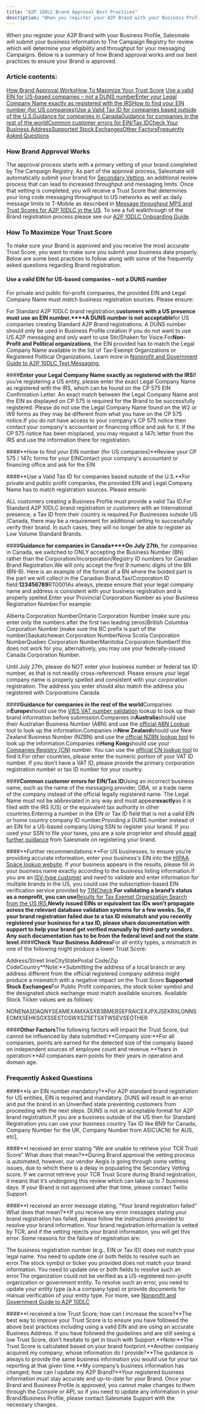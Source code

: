 ```yaml
---
title: "A2P 10DLC Brand Approval Best Practices"
description: "When you register your A2P Brand with your Business Profile, Salesmate will submit your business information to The Campaign Registry for review which..."
---
```


When you register your A2P Brand with your Business Profile, Salesmate will submit your business information to The Campaign Registry for review which will determine your eligibility and throughput for your messaging Campaigns. Below is a summary of how Brand approval works and our best practices to ensure your Brand is approved.

### Article contents:

[How Brand Approval Works](https://support.salesmate.io/hc/en-us/articles/22630212131865-A2P-10DLC-Brand-Approval-Best-Practices#h_01H9JAXTXXME9EKTMXYFBF8W37)[How To Maximize Your Trust Score](https://support.salesmate.io/hc/en-us/articles/22630212131865-A2P-10DLC-Brand-Approval-Best-Practices#h_01H9JAYAQZFW765HNRG8KV3YK6)
[Use a valid EIN for US-based companies – not a DUNS number](https://support.salesmate.io/hc/en-us/articles/22630212131865-A2P-10DLC-Brand-Approval-Best-Practices#h_01H9JAYJR3HG5WDJ5832XJN6QR)[Enter your Legal Company Name exactly as registered with the IRS](https://support.salesmate.io/hc/en-us/articles/22630212131865-A2P-10DLC-Brand-Approval-Best-Practices#h_01H9JAYZSMSQDPZCQW0FBHFQB4)[How to find your EIN number (for US companies)](https://support.salesmate.io/hc/en-us/articles/22630212131865-A2P-10DLC-Brand-Approval-Best-Practices#h_01H9JAZ90G78NR3RP9YB0NS1M4)[Use a Valid Tax ID for companies based outside of the U.S.](https://support.salesmate.io/hc/en-us/articles/22630212131865-A2P-10DLC-Brand-Approval-Best-Practices#h_01H9JAZMZN4V4F6S06TP83BGRZ)[Guidance for companies in Canada](https://support.salesmate.io/hc/en-us/articles/22630212131865-A2P-10DLC-Brand-Approval-Best-Practices#h_01H9JB01CERX98Y1J34TC38VV3)[Guidance for companies in the rest of the world](https://support.salesmate.io/hc/en-us/articles/22630212131865-A2P-10DLC-Brand-Approval-Best-Practices#h_01H9JB0A9GPE492RR361XTE7E6)[Common customer errors for EIN/Tax ID](https://support.salesmate.io/hc/en-us/articles/22630212131865-A2P-10DLC-Brand-Approval-Best-Practices#h_01H9JB0JY37SY04NVQ4JN5YTAE)[Check Your Business Address](https://support.salesmate.io/hc/en-us/articles/22630212131865-A2P-10DLC-Brand-Approval-Best-Practices#h_01H9JB109B10PSM4SMQBQSVQ77)[Supported Stock Exchanges](https://support.salesmate.io/hc/en-us/articles/22630212131865-A2P-10DLC-Brand-Approval-Best-Practices#h_01H9JB1YW68AVR03FH2JEHYJSJ)[Other Factors](https://support.salesmate.io/hc/en-us/articles/22630212131865-A2P-10DLC-Brand-Approval-Best-Practices#h_01H9JB2C8JEGN6679JEF8134CC)[Frequently Asked Questions](https://support.salesmate.io/hc/en-us/articles/22630212131865-A2P-10DLC-Brand-Approval-Best-Practices#h_01H9JB2NM9900CMGV9BZK7GHD4)

### How Brand Approval Works

The approval process starts with a primary vetting of your brand completed by The Campaign Registry. As part of the approval process, Salesmate will automatically submit your brand for [Secondary Vetting](https://support.twilio.com/hc/en-us/articles/4403988619163-What-is-Secondary-Vetting-for-A2P-10DLC-), an additional review process that can lead to increased throughput and messaging limits. Once that vetting is completed, you will receive a Trust Score that determines your long code messaging throughput to US networks as well as daily message limits to T-Mobile as described in [Message throughput MPS and Trust Scores for A2P 10DLC in the US](https://support.salesmate.io/knowledge/articles/22586169596441/en-us?brand_id=1467849). To see a full walkthrough of the Brand registration process please see our [A2P 10DLC Onboarding Guide](https://www.twilio.com/docs/sms/a2p-10dlc/onboarding#2-register-your-us-a2p-brand).

### How To Maximize Your Trust Score

To make sure your Brand is approved and you receive the most accurate Trust Score, you want to make sure you submit your business data properly. Below are some best practices to follow along with some of the frequently asked questions regarding Brand registration.

#### Use a valid EIN for US-based companies – not a DUNS number
For private and public for-profit companies, the provided EIN and Legal Company Name must match business registration sources. Please ensure:

For Standard A2P 10DLC brand registration,**customers with a US presence must use an EIN number.****A DUNS number is not acceptable**for US companies creating Standard A2P Brand registrations. A DUNS number should only be used in Business Profile creation if you do not want to use US A2P messaging and only want to use Stir/Shaken for Voice.For**Non-Profit and Political organizations**, the EIN provided has to match the Legal Company Name available in the list of Tax-Exempt Organizations or Registered Political Organizations. Learn more in [Nonprofit and Government Guide to A2P 10DLC Text Messaging.](https://support.twilio.com/hc/en-us/articles/4405850570267-Nonprofit-and-Government-Guide-to-A2P-10DLC-Text-Messaging)

####**Enter your Legal Company Name exactly as registered with the IRS**If you’re registering a US entity, please enter the exact Legal Company Name as registered with the IRS, which can be found on the CP 575 EIN Confirmation Letter. An exact match between the Legal Company Name and the EIN as displayed on CP 575 is required for the Brand to be successfully registered. Please do not use the Legal Company Name found on the W2 or W9 forms as they may be different from what you have on the CP 575 notice.If you do not have access to your company's CP 575 notice then contact your company's accountant or financing office and ask for it. If the CP 575 notice has been misplaced, you may request a 147c letter from the IRS and use the information there for registration.

####**How to find your EIN number (for US companies)**Review your CP 575 / 147c forms for your EINContact your company's accountant or financing office and ask for the EIN

####**Use a Valid Tax ID for companies based outside of the U.S.**For private and public profit companies, the provided EIN and Legal Company Name has to match registration sources. Please ensure:

ALL customers creating a Business Profile must provide a valid Tax ID.For Standard A2P 10DLC brand registration or customers with an International presence, a Tax ID from their country is required.For Businesses outside US /Canada, there may be a requirement for additional vetting to successfully verify their brand.
In such cases, they will no longer be able to register as Low Volume Standard Brands.

####**Guidance for companies in Canada****On July 27th**, for companies in Canada, we switched to ONLY accepting the Business Number (BN) rather than the Corporation/Incorporation/Registry ID numbers for Canadian Brand Registration.We will only accept the first 9 numeric digits of the BN (BN-9). Here is an example of the format of a BN where the bolded part is the part we will collect in the Canadian Brand.Tax/Corporation ID field:**123456789**RT0001As always, please ensure that your legal company name and address is consistent with your business registration and is properly spelled.Enter your Provincial Corporation Number as your Business Registration Number.For example:

Alberta Corporation NumberOntario Corporation Number (make sure you enter only the numbers after the first two leading zeros)British Columbia Corporation Number (make sure the BC prefix is part of the number)Saskatchewan Corporation NumberNova Scotia Corporation NumberQuebec Corporation NumberManitoba Corporation NumberIf this does not work for you, alternatively, you may use your federally-issued Canada Corporation Number.

Until July 27th, please do NOT enter your business number or federal tax ID number, as that is not readily cross-referenced. Please ensure your legal company name is properly spelled and consistent with your corporation registration. The address you enter should also match the address you registered with Corporations Canada.

####**Guidance for companies in the rest of the world**Companies in**Europe**should use the [VIES VAT number validation](https://ec.europa.eu/taxation_customs/vies/#/vat-validation) lookup to look up their brand information before submission.Companies in**Australia**should use their Australian Business Number (ABN) and use the [official ABN Lookup](https://abr.business.gov.au/) tool to look up the information.Companies in**New Zealand**should use New Zealand Business Number (NZBN) and use the [official NZBN lookup tool](https://www.nzbn.govt.nz/) to look up the information.Companies in**Hong Kong**should use your [Companies Registry (CN)](https://www.cr.gov.hk/en/home/index.htm) number. You can use the [official CN lookup tool](https://www.cr.gov.hk/en/services/obtain-company-info.htm) to find it.For other countries, please enter the numeric portion of your VAT ID number. If you don't have a VAT ID, please provide the primary corporation registration number or tax ID number for your country.

####**Common customer errors for EIN/Tax ID**Using an incorrect business name, such as the name of the messaging provider, DBA, or a trade name of the company instead of the official legally registered name. The Legal Name must not be abbreviated in any way and must appear**exactly**as it is filed with the IRS (US) or the equivalent tax authority in other countries.Entering a number in the EIN or Tax ID field that is not a valid EIN or home country company ID number.Providing a DUNS number instead of an EIN for a US-based company.Using SSN to register your brand. If you used your SSN to file your taxes, you are a sole proprietor and should [await further guidance](https://www.twilio.com/blog/new-requirements-for-a2p-10dlc-registrations) from Salesmate on registering your brand.

####**Further recommendations:**For US businesses, to ensure you’re providing accurate information, enter your business's EIN into the [HIPAA Space lookup website](https://www.hipaaspace.com/). If your business appears in the results, please fill in your business name exactly according to the business listing information.If you are an [ISV-type customer](https://support.twilio.com/hc/en-us/articles/4402930862747-Am-I-a-direct-customer-or-an-ISV-) and need to validate and enter information for multiple brands in the US, you could use the subscription-based EIN verification service provided by [TINCheck](https://www.tincheck.com/).**For validating a brand’s status as a nonprofit, you can use**[Results for Tax Exempt Organization Search from the US IRS.](https://www.irs.gov/404)**Newly issued EINs or equivalent tax IDs won’t propagate across the relevant database validation systems for a few weeks. So, if your brand registration failed due to a tax ID mismatch and you recently registered your business for a tax ID, please share documentation with support to help your brand get verified manually by third-party vendors. Any such documentation has to be from the federal level and not the state level.**####**Check Your Business Address**For all entity types, a mismatch in one of the following might produce a lower Trust Score:

Address/Street lineCityStatePostal Code/Zip CodeCountry**Note:**Submitting the address of a local branch or any address different from the official registered company address might produce a mismatch with a negative impact on the Trust Score.**Supported Stock Exchanges**For Public Profit companies, the stock ticker symbol and the designated stock exchange must match available sources. Available Stock Ticker values are as follows:

NONENASDAQNYSEAMEXAMXASXB3BMEBSEFRAICEXJPXJSEKRXLONNSEOMXSEHKSGXSSESTOSWXSZSETSXTWSEVSEOTHER

####**Other Factors**The following factors will impact the Trust Score, but cannot be influenced by data submitted:**Company size:**For all companies, points are earned for the detected size of the company based on independent sources of employee count and revenue.**Years in operation:**All companies earn points for their years in operation and domain age.

### Frequently Asked Questions

####**Is an EIN number mandatory?**For A2P standard brand registration for US entities, EIN is required and mandatory. DUNS will result in an error and put the brand in an Unverified state preventing customers from proceeding with the next steps. DUNS is not an acceptable format for A2P brand registration.If you are a business outside of the US then for Standard Registration you can use your business country Tax ID like BN9 for Canada, Company Number for the UK, Company Number from ASIC(ACN) for AUS, etc\],

####**I received an error stating “We are unable to retrieve your TCR Trust Score” What does that mean?**During Brand approval the vetting process is automated, however, our vendor Aegis is going through some vetting issues, due to which there is a delay in populating the Secondary Vetting score. If we cannot retrieve your TCR Trust Score during Brand registration, it means that it’s undergoing this review which can take up to 7 business days. If your Brand is not approved after that time, please contact Twilio Support.

####**I received an error message stating, “Your brand registration failed” What does that mean?**If you receive any error messages stating your brand registration has failed, please follow the instructions provided to resolve your brand information. Your brand registration information is vetted by TCR, and if the vetting rejects your brand information, you will get this error. Some reasons for the failure of registration are:

The business registration number (e.g., EIN or Tax ID) does not match your legal name. You need to update one or both fields to resolve such an error.The stock symbol or ticker you provided does not match your brand information. You need to update one or both fields to resolve such an error.The organization could not be verified as a US-registered non-profit organization or government entity. To resolve such an error, you need to update your entity type (a.k.a company type) or provide documents for manual verification of your entity type. For more, see [Nonprofit and Government Guide to A2P 10DLC](https://support.twilio.com/hc/en-us/articles/4405850570267-Nonprofit-and-Government-Guide-to-A2P-10DLC-Text-Messaging)

####**I received a low Trust Score; how can I increase the score?**The best way to improve your Trust Score is to ensure you have followed the above best practices including using a valid EIN and are using an accurate Business Address. If you have followed the guidelines and are still seeing a low Trust Score, don't hesitate to get in touch with Support.**Note:**The Trust Score is calculated based on your brand footprint.**Another company acquired my company; whose information do I provide?**The guidance is always to provide the same business information you would use for your tax reporting at that given time.**My company’s business information has changed; how can I update my A2P Brand?**Your registered business information must stay accurate and up-to-date for your Brand. Once your Brand and Business Profile is approved, you cannot make changes to them through the Console or API, so if you need to update any information in your Brand/Business Profile, please contact Salesmate Support with the necessary changes.
